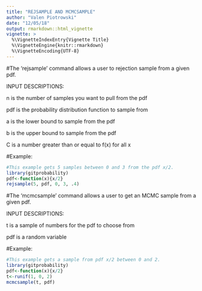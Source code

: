 ```yaml
---
title: "REJSAMPLE AND MCMCSAMPLE"
author: "Valen Piotrowski"
date: "12/05/18"
output: rmarkdown::html_vignette
vignette: >
  %\VignetteIndexEntry{Vignette Title}
  %\VignetteEngine{knitr::rmarkdown}
  %\VignetteEncoding{UTF-8}
---
```


#The 'rejsample' command allows a user to rejection sample from a given pdf.

INPUT DESCRIPTIONS:

n is the number of samples you want to pull from the pdf

pdf is the probability distribution function to sample from

a is the lower bound to sample from the pdf

b is the upper bound to sample from the pdf

C is a number greater than or equal to f(x) for all x


#Example:
```r
#This example gets 5 samples between 0 and 3 from the pdf x/2.
library(gitprobability)
pdf<-function(x){x/2}
rejsample(5, pdf, 0, 3, .4)
```

#The 'mcmcsample' command allows a user to get an MCMC sample from a given pdf.

INPUT DESCRIPTIONS:

t is a sample of numbers for the pdf to choose from

pdf is a random variable

#Example:
```r
#This example gets a sample from pdf x/2 between 0 and 2.
library(gitprobability)
pdf<-function(x){x/2}
t<-runif(1, 0, 2)
mcmcsample(t, pdf)
```

